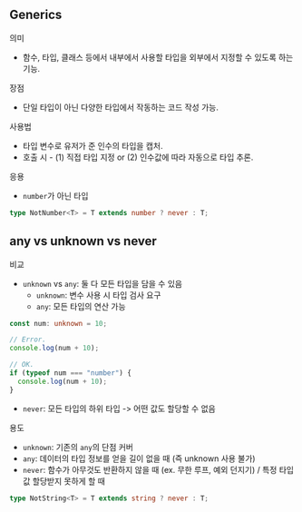 ## Generics

의미

- 함수, 타입, 클래스 등에서 내부에서 사용할 타입을 외부에서 지정할 수 있도록 하는 기능.

장점

- 단일 타입이 아닌 다양한 타입에서 작동하는 코드 작성 가능.

사용법

- 타입 변수로 유저가 준 인수의 타입을 캡처.
- 호출 시 - (1) 직접 타입 지정 or (2) 인수값에 따라 자동으로 타입 추론.

응용

- `number`가 아닌 타입

```typescript
type NotNumber<T> = T extends number ? never : T;
```

## any vs unknown vs never

비교

- `unknown` vs `any`: 둘 다 모든 타입을 담을 수 있음
  - `unknown`: 변수 사용 시 타입 검사 요구
  - `any`: 모든 타입의 연산 가능

```typescript
const num: unknown = 10;

// Error.
console.log(num + 10);

// OK.
if (typeof num === "number") {
  console.log(num + 10);
}
```

- `never`: 모든 타입의 하위 타입 -> 어떤 값도 할당할 수 없음

용도

- `unknown`: 기존의 `any`의 단점 커버
- `any`: 데이터의 타입 정보를 얻을 길이 없을 때 (즉 unknown 사용 불가)
- `never`: 함수가 아무것도 반환하지 않을 때 (ex. 무한 루프, 예외 던지기) / 특정 타입 값 할당받지 못하게 할 때

```typescript
type NotString<T> = T extends string ? never : T;
```

